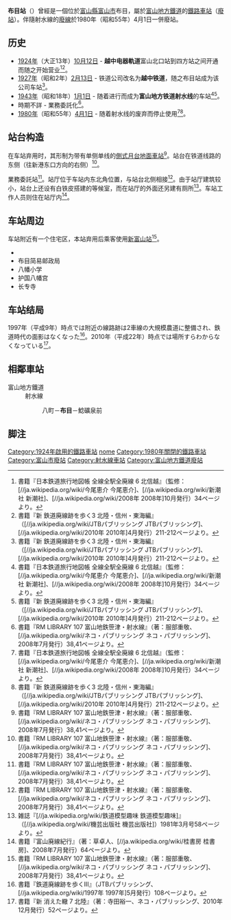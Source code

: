 {{日本車站資訊
|公司色 = #cccccc
|文字色 = #000000
|站名 = 布目站
|圖片 = 
|pxl = 
|圖片說明 = 
|日文原名 = 布目
|平假名 = ぬのめ
|羅馬拼音 = Nunome
|副站名 = 
|前一站 = {{link-ja|八町站|八町駅|八町}}
|前一站距離 = 0.9
|後一站距離 = 0.9
|後一站 = {{link-ja|鯰礦泉前站|鯰鉱泉前駅|鯰礦泉前}}
|電報略號 = 
|車站編號 = 
|所屬公司 = [[富山地方鐵道|富山地方鐵道]]
|所屬路線 = {{link-ja|射水線|富山地方鉄道射水線}}
|距離 = 5.5
|起點站 = {{link-en|富山TOYOPET本社前（五福末廣町）停留場|富山トヨペット本社前（五福末広町）停留場|新富山}}
|所在地 = [[富山縣|富山縣]][[富山市|富山市]]布目
|座標 = {{coord|36|44|32.2|N|137|11|33.7|E|type:railwaystation_region:JP-16|display=inline,title}}
|車站構造 = [[地面車站|地面車站]]
|月台配置 = 1面1線
|啟用年月日 = 1924年（大正13年）10月12日
|廢站年月日 = 1980年（昭和55年）4月1日
|乘客人數 = 
|上下車人次 = 
|統計年度 = 
|轉車 = 
|備註 = 伴隨射水線廢線而廢站
}}
'''布目站'''（{{jpn|j=布目駅|hg=ぬのめえき|rm=Nunome eki|f=y}}）曾經是一個位於[[富山縣|富山縣]][[富山市|富山市]]布目，屬於[[富山地方鐵道|富山地方鐵道]]{{link-ja|射水線|富山地方鉄道射水線}}的[[鐵路車站|鐵路車站]]（[[廢站|廢站]]）。伴隨射水線的[[廢線|廢線]]於1980年（昭和55年）4月1日一併廢站。

== 历史 ==
* [[1924年|1924年]]（大正13年）[[10月12日|10月12日]] - '''越中电器軌道'''富山北口站到四方站之间开通而随之开始营业<ref name="bunken2008M-6">書籍『日本鉄道旅行地図帳 全線全駅全廃線 6 北信越』（監修：[//ja.wikipedia.org/wiki/今尾恵介 今尾恵介]、[//ja.wikipedia.org/wiki/新潮社 新潮社]、[//ja.wikipedia.org/wiki/2008年 2008年]10月発行）34ページより。</ref><ref name="bunken2010H-3-R">書籍『新 鉄道廃線跡を歩く3 北陸・信州・東海編』（[//ja.wikipedia.org/wiki/JTBパブリッシング JTBパブリッシング]、[//ja.wikipedia.org/wiki/2010年 2010年]4月発行）211-212ページより。</ref>。
* [[1927年|1927年]]（昭和2年）[[2月13日|2月13日]] - 铁道公司改名为'''越中铁道'''，随之布目站成为该公司车站<ref name="bunken2010H-3-R">書籍『新 鉄道廃線跡を歩く3 北陸・信州・東海編』（[//ja.wikipedia.org/wiki/JTBパブリッシング JTBパブリッシング]、[//ja.wikipedia.org/wiki/2010年 2010年]4月発行）211-212ページより。</ref>。
* [[1943年|1943年]]（昭和18年）[[1月1日|1月1日]] - 随着进行{{link-ja|陆上交通事业调整法|陸上交通事業調整法|交通调整}}而成为'''富山地方铁道射水线'''的车站<ref name="bunken2008M-6">書籍『日本鉄道旅行地図帳 全線全駅全廃線 6 北信越』（監修：[//ja.wikipedia.org/wiki/今尾恵介 今尾恵介]、[//ja.wikipedia.org/wiki/新潮社 新潮社]、[//ja.wikipedia.org/wiki/2008年 2008年]10月発行）34ページより。</ref><ref name="bunken2010H-3-R">書籍『新 鉄道廃線跡を歩く3 北陸・信州・東海編』（[//ja.wikipedia.org/wiki/JTBパブリッシング JTBパブリッシング]、[//ja.wikipedia.org/wiki/2010年 2010年]4月発行）211-212ページより。</ref>。
* 時期不詳 - 業務委託化<ref name="bunkenRML107">書籍『RM LIBRARY 107 富山地鉄笹津・射水線』（著：服部重敬、[//ja.wikipedia.org/wiki/ネコ・パブリッシング ネコ・パブリッシング]、2008年7月発行）38,41ページより。</ref>。
* [[1980年|1980年]]（昭和55年）[[4月1日|4月1日]] - 随着射水线的废弃而停止使用<ref name="bunken2008M-6">書籍『日本鉄道旅行地図帳 全線全駅全廃線 6 北信越』（監修：[//ja.wikipedia.org/wiki/今尾恵介 今尾恵介]、[//ja.wikipedia.org/wiki/新潮社 新潮社]、[//ja.wikipedia.org/wiki/2008年 2008年]10月発行）34ページより。</ref><ref name="bunken2010H-3-R">書籍『新 鉄道廃線跡を歩く3 北陸・信州・東海編』（[//ja.wikipedia.org/wiki/JTBパブリッシング JTBパブリッシング]、[//ja.wikipedia.org/wiki/2010年 2010年]4月発行）211-212ページより。</ref>。

== 站台构造 ==
在车站弃用时，其形制为带有单侧单线的[[側式月台|側式月台]][[地面車站|地面車站]]<ref name="bunkenRML107">書籍『RM LIBRARY 107 富山地鉄笹津・射水線』（著：服部重敬、[//ja.wikipedia.org/wiki/ネコ・パブリッシング ネコ・パブリッシング]、2008年7月発行）38,41ページより。</ref>。站台在铁道线路的东侧（往新港东口方向的右侧）<ref name="bunkenRML107">書籍『RM LIBRARY 107 富山地鉄笹津・射水線』（著：服部重敬、[//ja.wikipedia.org/wiki/ネコ・パブリッシング ネコ・パブリッシング]、2008年7月発行）38,41ページより。</ref>。

業務委託站<ref name="bunkenRML107">書籍『RM LIBRARY 107 富山地鉄笹津・射水線』（著：服部重敬、[//ja.wikipedia.org/wiki/ネコ・パブリッシング ネコ・パブリッシング]、2008年7月発行）38,41ページより。</ref>。站厅位于车站内东北角位置，与站台北侧相接<ref name="bunkenRML107">書籍『RM LIBRARY 107 富山地鉄笹津・射水線』（著：服部重敬、[//ja.wikipedia.org/wiki/ネコ・パブリッシング ネコ・パブリッシング]、2008年7月発行）38,41ページより。</ref>。由于站厅建筑较小，站台上还设有白铁皮搭建的等候室，而在站厅的外面还另建有厕所<ref name="bunken1981TMS">雑誌『[//ja.wikipedia.org/wiki/鉄道模型趣味 鉄道模型趣味]』（[//ja.wikipedia.org/wiki/機芸出版社 機芸出版社]）1981年3月号58ページより。</ref>。车站工作人员则住在站厅内<ref name="bunkenToyama2008H">書籍『富山廃線紀行』（著：草卓人、[//ja.wikipedia.org/wiki/桂書房 桂書房]、2008年7月発行）64ページより。</ref>。

== 车站周边 ==
车站附近有一个住宅区，本站弃用后乘客使用[[新富山站|新富山站]]<ref name="bunkenRML107">書籍『RM LIBRARY 107 富山地鉄笹津・射水線』（著：服部重敬、[//ja.wikipedia.org/wiki/ネコ・パブリッシング ネコ・パブリッシング]、2008年7月発行）38,41ページより。</ref>。
* {{link-ja|富山县道207号四方新中茶屋线|富山県道207号四方新中茶屋線}}
* 布目简易邮政局
* 八幡小学
* 护国八幡宫
* 长专寺

== 车站结局 ==
1997年（平成9年）時点では附近の線路跡は2車線の大規模農道に整備され、鉄道時代の面影はなくなった<ref name="bunken1997H">書籍『鉄道廃線跡を歩くIII』（JTBパブリッシング、[//ja.wikipedia.org/wiki/1997年 1997年]5月発行）108ページより。</ref>。2010年（平成22年）時点では場所すらわからなくなっている<ref name="bunkenKW07">書籍『新 消えた轍 7 北陸』（著：寺田裕一、ネコ・パブリッシング、2010年12月発行）52ページより。</ref>。

== 相鄰車站 ==
; 富山地方鐵道
: 射水線
:: 八町－'''布目'''－鯰礦泉前

== 脚注 ==
{{reflist}}
{{DEFAULTSORT:Nunome}}
[[Category:1924年啟用的鐵路車站|Category:1924年啟用的鐵路車站]]
[[Category:日本鐵路車站_Nu|nome]]
[[Category:1980年關閉的鐵路車站|Category:1980年關閉的鐵路車站]]
[[Category:富山市廢站|Category:富山市廢站]]
[[Category:射水線車站|Category:射水線車站]]
[[Category:富山地方鐵道廢站|Category:富山地方鐵道廢站]]